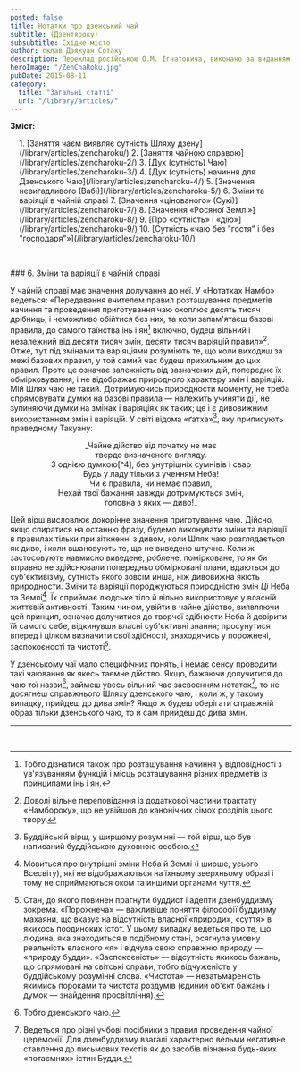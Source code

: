 ```yaml
---
posted: false
title: Нотатки про дзенський чай
subtitle: (Дзентяроку)
subsubtitle: Східне місто
author: склав Дзякуан Сотаку
description: Переклад російською О.М. Ігнатовича, виконано за виданням «Тядо котен дзенсю» («Повна збірка класичних трактатів Шляху Чаю»)
heroImage: "/ZenChaRoku.jpg"
pubDate: 2015-08-11
category: 
  title: "Загальні статті"
  url: "/library/articles/"
---
```


**Зміст:**
<section style="padding-left: 1rem;">
1. [Заняття чаєм виявляє сутність Шляху дзену](/library/articles/zencharoku/)
2. [Заняття чайною справою](/library/articles/zencharoku-2/)
3. [Дух (сутність) Чаю](/library/articles/zencharoku-3/)
4. [Дух (сутність) начиння для Дзенського Чаю](/library/articles/zencharoku-4/)
5. [Значення невигадливого (Вабі)](/library/articles/zencharoku-5/)
6. Зміни та варіяції в чайній справі
7. [Значення «цінованого» (Сукі)](/library/articles/zencharoku-7/)
8. [Значення «Росяної Землі»](/library/articles/zencharoku-8/)
9. [Про «сутність» і «дію»](/library/articles/zencharoku-9/)
10. [Сутність «чаю без "гостя" і без "господаря"»](/library/articles/zencharoku-10/)
</section>

<p>&nbsp;</p>
### 6. Зміни та варіяції в чайній справі

У чайній справі має значення долучання до неї. У «Нотатках Намбо» ведеться: «Передавання вчителем правил розташування предметів начиння та проведення приготування чаю охоплює десять тисяч дрібниць, і неможливо обійтися без них, та коли запам'ятаєш базові правила, до самого таїнства інь і ян[^1] включно, будеш вільний і незалежний від десяти тисяч змін, десяти тисяч варіяцій правил»[^2]. Отже, тут під змінами та варіяціями розуміють те, що коли виходиш за межі базових правил, у той самий час будеш прихильним до цих правил. Проте це означає залежність від зазначених дій, попереднє їх обмірковування, і не відображає природного характеру змін і варіяцій. Мій Шлях чаю не такий. Дотримуючись природности моменту, не треба спрямовувати думки на базові правила — належить учиняти дії, не зупиняючи думки на змінах і варіяціях як таких; це і є дивовижним використанням змін і варіяцій. У світі відома «ґатха»[^3], яку приписують праведному Такуану:


<p align="center">_Чайне дійство від початку не має<br />твердо визначеного вигляду.<br />З однією думкою[^4], без унутрішніх сумнівів і свар<br />Будь у ладу тільки з ученням Неба!<br />Чи є правила, чи немає правил,<br />Нехай твої бажання завжди дотримуються змін,<br />головна з яких — диво!_</p>


Цей вірш висловлює докорінне значення приготування чаю. Дійсно, якщо спиратися на останню фразу, будемо виконувати зміни та варіяції в правилах тільки при зіткненні з дивом, коли Шлях чаю розглядається як диво, і коли вшановують те, що не виведено штучно. Коли ж застосовують навмисно виведене, роблене, помірковане, то як би вправно не здійснювали попередньо обмірковані плани, вдаються до суб'єктивізму, сутність якого зовсім инша, ніж дивовижна якість природности. Зміни та варіяції породжуються природністю змін _Ці_ Неба та Землі[^5]. Їх сприймає людське тіло й вільно використовує у власній життєвій активності. Таким чином, увійти в чайне дійство, виявляючи цей принцип, означає долучитися до творчої здібности Неба й довірити їй самого себе, відкинувши власні суб'єктивні знання; просунутися вперед і цілком визначити свої здібності, знаходячись у порожнечі, заспокоєності та чистоті[^6].

У дзенському чаї мало специфічних понять, і немає сенсу проводити такі чаювання як якесь таємне дійство. Якщо, бажаючи долучитися до чаю тої назви[^7], займеш увесь вільний час засвоєнням нотаток[^8], то не досягнеш справжнього Шляху дзенського чаю, і коли ж, у такому випадку, прийдеш до дива змін? Якщо ж будеш оберігати справжній образ тільки дзенського чаю, то й сам прийдеш до дива змін.

---


[^1]: Тобто дізнатися також про розташування начиння у відповідності з ув'язуванням функцій і місць розташування різних предметів із принципами інь і ян.

[^2]: Доволі вільне переповідання із додаткової частини трактату «Намбороку», що не увійшов до канонічних сімох розділів цього твору.

[^3]: Буддійській вірш, у ширшому розумінні — той вірш, що був написаний буддійською духовною особою.

[^4]: Тобто без «розкидання» думок по різних об'єктах, а із зосередженням їх на чайному дійстві.

[^5]: Мовиться про внутрішні зміни Неба й Землі (і ширше, усього Всесвіту), які не відображаються на їхньому зверхньому образі і тому не сприймаються оком та иншими органами чуття.

[^6]: Стан, до якого повинен прагнути буддист і адепти дзенбуддизму зокрема. «Порожнеча» — важливіше поняття філософії буддизму махаяни, що вказує на відсутність власної «природи», «суття» в якихось поодиноких істот. У цьому випадку ведеться про те, що людина, яка знаходиться в подібному стані, осягнула умовну реальність власного «я» і відчула свою справжню природу — «природу будди». «Заспокоєність» — відсутність якихось бажань, що спрямовані на світські справи, тобто відчуженість у буддійському розумінні слова. «Чистота» — незатьмареність якимись пороками та чистота роздумів (єдиний об'єкт бажань і думок — знайдення просвітління).

[^7]: Тобто дзенського чаю.

[^8]: Ведеться про різні учбові посібники з правил проведення чайної церемонії. Для дзенбуддизму взагалі характерно вельми негативне ставлення до письмових текстів як до засобів пізнання будь-яких «потаємних» істин Будди.

<p>&nbsp;</p>